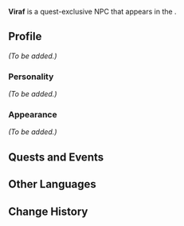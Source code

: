 {{Meta
|missing_NPC_profile  = yes
}}
{{Character Infobox
|type             = Quest NPC
|image            = NPC Viraf.png
|region           = Sumeru
|affiliation      = Haravatat
|title            = 

|ancestry         = <!-- Clan/family -->
|father           = 
|mother           = 
|spouse           = 
|sibling          = 
|child            = 
|relative         = 

|voiceEN          = 
|voiceCN          = 
|voiceJP          = 
|dialoguereward   = 
}}
'''Viraf''' is a quest-exclusive NPC that appears in the {{Quest|Jnagarbha Day|showPart = 1}}.
<!--
==Location==
{{subst:#tag:gallery|
NPC Location {{subst:PAGENAME}}.png{{subst:!}}{{subst:PAGENAME}}'s location
NPC Location {{subst:PAGENAME}} Context.png{{subst:!}}Additional context
|captionalign=center
}}
-->
==Profile==
<!--Detailed story/lore information goes here.-->
''(To be added.)''

===Personality===
''(To be added.)''

===Appearance===
<!--Keep appearance section short and concise. Limit to 2 paragraphs with 3-4 sentences each.-->
''(To be added.)''

==Quests and Events==
{{Quests and Events}}
<!--
==Idle Quotes==
{{Dialogue start}}
: {{DIcon|Idle}} {{Tx}}
:: {{A|VO {{subst:PAGENAME}} 01.ogg}} "{{Tx}}"
{{Dialogue end}}

==Dialogue==
{{Dialogue start}}
:'''{{subst:PAGENAME}}:'''
:{{DIcon}}
{{Dialogue end}}
<!--
==Event Dialogue==
===Event Name===
{{Dialogue start}}
:'''{{subst:PAGENAME}}:'''
{{Dialogue end}}

==Trivia==
* 
-->
==Other Languages==
{{Other Languages
|default_hidden = 1
|en      = Viraf
|zhs     = 维拉夫
|zhs_rm  = Wéilāfū
|zht     = 維拉夫
|zht_rm  = Wéilāfū
|ja      = ヴィラフ
|ja_rm   = Virafu
|ko      = 비라프
|ko_rm   = Birapeu
|es      = Viraf
|fr      = Viraf
|ru      = Вираф
|th      = Viraf
|vi      = Viraf
|de      = Viraf
|id      = Viraf
|pt      = Viraf
|tr      = Viraf
|it      = Viraf
}}

==Change History==
{{Change History|3.2}}
<!--
==References==
{{Reflist}}
-->